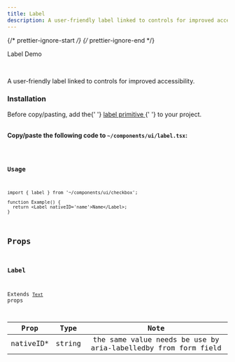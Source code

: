 ```yaml
---
title: Label
description: A user-friendly label linked to controls for improved accessibility.
---
```


{/* prettier-ignore-start */}
{/* prettier-ignore-end */}


<LinkButton href='/primitives/label'>Label</LinkButton>
<LinkButton target='_blank' href='https://rnr-showcase.vercel.app/label'>
  Demo
</LinkButton>

<br />

A user-friendly label linked to controls for improved accessibility.

### Installation

<Aside type='tip' title='Dependency'>
  Before copy/pasting, add the{' '}
  <a href='/primitives/label' className='text-white font-bold'>
    label primitive
  </a>{' '}
  to your project.
</Aside>

<br />

**Copy/paste the following code to `~/components/ui/label.tsx`:**

<Code code={importedCode} lang='tsx' title='~/components/ui/label.tsx' />

### Usage

```tsx
import { label } from '~/components/ui/checkbox';

function Example() {
  return <Label nativeID='name'>Name</Label>;
}
```

## Props

### Label

Extends [`Text`](https://reactnative.dev/docs/text#props) props

|    Prop    |  Type  |                              Note                              |
| :--------: | :----: | :------------------------------------------------------------: |
| nativeID\* | string | the same value needs be use by aria-labelledby from form field |
